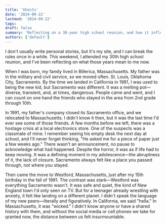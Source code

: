 ```yaml
---
title: 'Ghosts'
date: '2024-09-22'
lastmod: '2024-09-22'
tags:
draft: false
summary: 'Reflecting on a 30-year high school reunion, and how it influences who we are today'
authors: ['default']
---
```


I don't usually write personal stories, but it's my site, and I can break the rules once in a while. This weekend, I attended my 30th high school reunion, and I've been reflecting on what those years mean to me now.

When I was born, my family lived in Billerica, Massachusetts. My father was in the military and civil service, so we moved often. St. Louis, Oklahoma City, Sacramento. By the time we landed in California in 1981, I was used to being the new kid, but Sacramento was different. It was a melting pot—diverse, transient, and, at times, dangerous. People came and went, and I can count on one hand the friends who stayed in the area from 2nd grade through 10th.

In 1991, my father's company closed its Sacramento office, and we relocated to Massachusetts. I didn't know it then, but it was the last time I'd ever see some of those friends. A few months before we left, there was a hostage crisis at a local electronics store. One of the suspects was a classmate of mine. I remember seeing his empty desk the next day at school, and I'll never forget thinking, "He asked me for a piece of paper just a few weeks ago." There wasn't an announcement, no pause to acknowledge what had happened. Despite the horror, it was as if life had to keep moving. It was a defining moment in my adolescence—the abruptness of it, the lack of closure. Sacramento always felt like a place you passed through, not where you stayed.

Then came the move to Westford, Massachusetts, just after my 15th birthday in the fall of 1991. The contrast was stark—Westford was everything Sacramento wasn't. It was safe and quiet, the kind of New England town I'd only seen on TV. But for a teenager already wrestling with anxiety, it felt like landing on a different planet. I didn't speak the language of my new peers—literally and figuratively. In California, we said "hella." In Massachusetts, it was "wicked." I didn't know anyone or have a shared history with them, and without the social media or cell phones we take for granted now, the distance between us felt insurmountable.

I've always had an eidetic memory. It's a blessing and a curse. You don't get to choose what sticks with you; the bad memories linger as vividly as the good ones. That's the problem with nostalgia—it's a double-edged sword. For years, I didn't want to go back to Westford. Not because of the people but because of the memories. I didn't want to dredge up the past, to rattle around in those feelings of isolation and awkwardness that dominated my teenage years.

But one of my old classmates, through what can only be described as delicate negotiations ("Just come to the damn reunion!"), convinced me to go. So I did. I cued up a '90s playlist on Spotify and drove down memory lane, butterflies in my stomach.

And my perspective couldn't have been more wrong.

For four hours, I reconnected with people I hadn't seen in three decades. We laughed about the past, shared stories about our kids, and reminisced about those high school years. And somewhere in the middle of all that, I realized something I hadn't expected: I wasn't as alone as I thought I was back then. We all felt it—the anxiety, the pressure, the sense of being on the outside looking in. Despite not being raised as a part of that community, we still shared the time spent together, feeling those strange feelings.

It's funny how time changes your perspective. As a teenager, I thought everyone else had it all figured out. But the truth is, we were all just trying to survive those years, each hanging by a thread; somehow, that struggle to connect and belong bonded us more than I ever realized.

That's when it hit me: these people, this place, these memories—they're all still with me, like ghosts—not haunting me but shaping me. The Grey Ghosts may have been just a high school mascot, but the metaphor extends far beyond that. These relationships linger in the good and the bad, the anxiety and the joy. They become part of who we are, even if we move across the country or haven't seen each other for 30 years.
We often think we can leave the past behind, but the truth is it stays with us. And maybe that's a good thing. The ghosts of our past aren't there to torment us but to remind us of where we've been and how far we've come.
As I stood at the reunion, talking to people who knew me when I was most awkward, anxious, and unsure, I realized something: I wouldn't trade those memories for anything. The years have a way of softening the edges of our pain and sharpening the moments of connection. And in the end, that's what lasts.

Like ghosts.